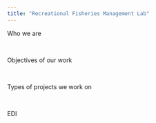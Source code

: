```yaml
---
title: "Recreational Fisheries Management Lab"
---
```


Who we are

<br>

Objectives of our work

<br>

Types of projects we work on

<br>

EDI
